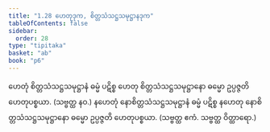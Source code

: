 ```yaml
---
title: "1.28 ဟေတုဒုက, စိတ္တသံသဋ္ဌသမုဋ္ဌာနဒုက"
tableOfContents: false
sidebar:
  order: 28
type: "tipitaka"
basket: "ab"
book: "p6"
---
```



<DynamicBreadcrumb />

<Division number="52" book="p6" e="ch" v="39" p="51">

<Paragraph number="150" book="p6">
ဟေတုံ စိတ္တသံသဋ္ဌသမုဋ္ဌာနံ ဓမ္မံ ပဋိစ္စ ဟေတု စိတ္တသံသဋ္ဌသမုဋ္ဌာနော ဓမ္မော ဥပ္ပဇ္ဇတိ ဟေတုပစ္စယာ. (သဗ္ဗတ္ထ နဝ.)
</Paragraph>

<Paragraph number="151" book="p6">
နဟေတုံ နောစိတ္တသံသဋ္ဌသမုဋ္ဌာနံ ဓမ္မံ ပဋိစ္စ နဟေတု နောစိတ္တသံသဋ္ဌသမုဋ္ဌာနော ဓမ္မော ဥပ္ပဇ္ဇတိ ဟေတုပစ္စယာ. (သဗ္ဗတ္ထ ဧကံ. သဗ္ဗတ္ထ ဝိတ္ထာရော.)
</Paragraph>
</Division>
